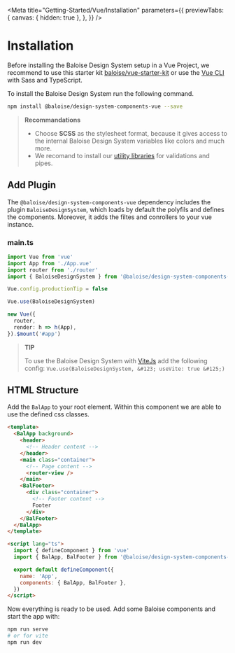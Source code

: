 
<Meta
  title="Getting-Started/Vue/Installation"
  parameters={{
    previewTabs: {
      canvas: { hidden: true },
    },
  }}
/>

# Installation

Before installing the Baloise Design System setup in a Vue Project, we recommend to use this starter kit [baloise/vue-starter-kit](https://github.com/baloise/vue-starter-kit) or use the [Vue CLI](https://cli.vuejs.org/guide/installation.html) with Sass and TypeScript.

To install the Baloise Design System run the following command.

```bash
npm install @baloise/design-system-components-vue --save
```

> **Recommandations**
>
> - Choose **SCSS** as the stylesheet format, because it gives access to the internal Baloise Design System variables like colors and much more.
> - We recomand to install our [utility libraries](https://github.com/baloise/web-app-utils) for validations and pipes.

## Add Plugin

The `@baloise/design-system-components-vue` dependency includes the plugin `BaloiseDesignSystem`, which loads by default the polyfils and defines the components. Moreover, it adds the filtes and conrollers to your vue instance.

### main.ts

```typescript
import Vue from 'vue'
import App from './App.vue'
import router from './router'
import { BaloiseDesignSystem } from '@baloise/design-system-components-vue'

Vue.config.productionTip = false

Vue.use(BaloiseDesignSystem)

new Vue({
  router,
  render: h => h(App),
}).$mount('#app')
```

> **TIP**
>
> To use the Baloise Design System with [ViteJs](https://vitejs.dev/) add the following config: `Vue.use(BaloiseDesignSystem, &#123; useVite: true &#125;)`


<Description markdown={InstallStyles} />


<Description markdown={InstallFonts} />

## HTML Structure

Add the `BalApp` to your root element. Within this component we are able to use the defined css classes.

```html
<template>
  <BalApp background>
    <header>
      <!-- Header content -->
    </header>
    <main class="container">
      <!-- Page content -->
      <router-view />
    </main>
    <BalFooter>
      <div class="container">
        <!-- Footer content -->
        Footer
      </div>
    </BalFooter>
  </BalApp>
</template>

<script lang="ts">
  import { defineComponent } from 'vue'
  import { BalApp, BalFooter } from '@baloise/design-system-components-vue'

  export default defineComponent({
    name: 'App',
    components: { BalApp, BalFooter },
  })
</script>
```

Now everything is ready to be used. Add some Baloise components and start the app with:

```bash
npm run serve
# or for vite
npm run dev
```
